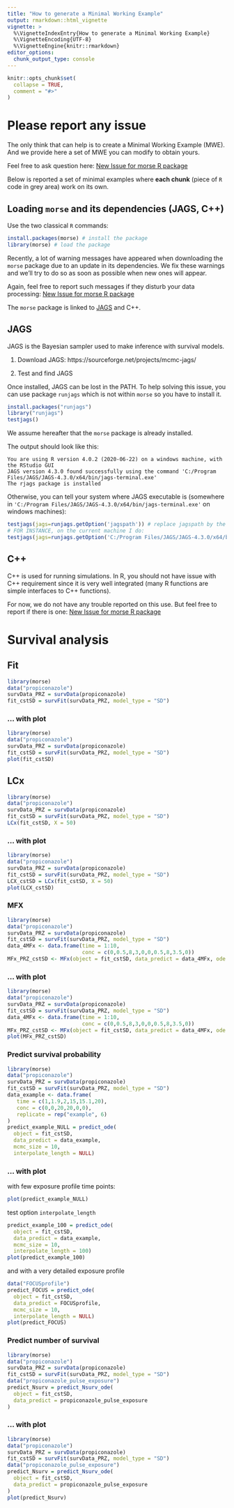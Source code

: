 ```yaml
---
title: "How to generate a Minimal Working Example"
output: rmarkdown::html_vignette
vignette: >
  %\VignetteIndexEntry{How to generate a Minimal Working Example}
  %\VignetteEncoding{UTF-8}
  %\VignetteEngine{knitr::rmarkdown}
editor_options: 
  chunk_output_type: console
---
```


```r
knitr::opts_chunk$set(
  collapse = TRUE,
  comment = "#>"
)
```


# Please report any issue

The only think that can help is to create a Minimal Working Example (MWE). And we provide here a set of MWE you can modify to obtain yours.

Feel free to ask question here: [New Issue for morse R package](https://github.com/pveber/morse/issues)

Below is reported a set of minimal examples where **each chunk** (piece of `R` code in grey area) work on its own.

## Loading `morse` and its dependencies (JAGS, C++)

Use the two classical `R` commands:

```r
install.packages(morse) # install the package
library(morse) # load the package
```

Recently, a lot of warning messages have appeared when downloading the `morse` package due to 
an update in its dependencies. We fix these warnings and we'll try to do so as soon as possible
when new ones will appear.

Again, feel free to report such messages if they disturb your data processing: [New Issue for morse R package](https://github.com/pveber/morse/issues)


The `morse` package is linked to [JAGS](http://mcmc-jags.sourceforge.net/) and C++.

## JAGS

JAGS is the Bayesian sampler used to make inference with survival models.

1. Download JAGS: https://sourceforge.net/projects/mcmc-jags/


2. Test and find JAGS

Once installed, JAGS can be lost in the PATH. To help solving this issue, you can use package `runjags` which is not within `morse` so you have to install it.

```r
install.packages("runjags")
library("runjags")
testjags()
```

We assume hereafter that the `morse` package is already installed.


The output should look like this:

```
You are using R version 4.0.2 (2020-06-22) on a windows machine, with the RStudio GUI
JAGS version 4.3.0 found successfully using the command 'C:/Program Files/JAGS/JAGS-4.3.0/x64/bin/jags-terminal.exe'
The rjags package is installed
```

Otherwise, you can tell your system where JAGS executable is (somewhere in `'C:/Program Files/JAGS/JAGS-4.3.0/x64/bin/jags-terminal.exe'` on windows machines):

```r
testjags(jags=runjags.getOption('jagspath')) # replace jagspath by the PATH to JAGS
# FOR INSTANCE, on the current machine I do:
testjags(jags=runjags.getOption('C:/Program Files/JAGS/JAGS-4.3.0/x64/bin/jags-terminal.exe'))
```

## C++

C++ is used for running simulations. In R, you should not have issue with C++ requirement since it is very well integrated (many R functions are simple interfaces to C++ functions).

For now, we do not have any trouble reported on this use. But feel free to report if there is one: [New Issue for morse R package](https://github.com/pveber/morse/issues)

# Survival analysis

## Fit

```r
library(morse)
data("propiconazole")
survData_PRZ = survData(propiconazole)
fit_cstSD = survFit(survData_PRZ, model_type = "SD")
```

### ... with plot

```r
library(morse)
data("propiconazole")
survData_PRZ = survData(propiconazole)
fit_cstSD = survFit(survData_PRZ, model_type = "SD")
plot(fit_cstSD)
```

## LCx

```r
library(morse)
data("propiconazole")
survData_PRZ = survData(propiconazole)
fit_cstSD = survFit(survData_PRZ, model_type = "SD")
LCx(fit_cstSD, X = 50)
```

### ... with plot

```r
library(morse)
data("propiconazole")
survData_PRZ = survData(propiconazole)
fit_cstSD = survFit(survData_PRZ, model_type = "SD")
LCX_cstSD = LCx(fit_cstSD, X = 50)
plot(LCX_cstSD)
```

### MFX

```r
library(morse)
data("propiconazole")
survData_PRZ = survData(propiconazole)
fit_cstSD = survFit(survData_PRZ, model_type = "SD")
data_4MFx <- data.frame(time = 1:10,
                        conc = c(0,0.5,8,3,0,0,0.5,8,3.5,0))
MFx_PRZ_cstSD <- MFx(object = fit_cstSD, data_predict = data_4MFx, ode = TRUE)
```

### ... with plot

```r
library(morse)
data("propiconazole")
survData_PRZ = survData(propiconazole)
fit_cstSD = survFit(survData_PRZ, model_type = "SD")
data_4MFx <- data.frame(time = 1:10,
                        conc = c(0,0.5,8,3,0,0,0.5,8,3.5,0))
MFx_PRZ_cstSD <- MFx(object = fit_cstSD, data_predict = data_4MFx, ode = TRUE)
plot(MFx_PRZ_cstSD)
```

### Predict survival probability

```r
library(morse)
data("propiconazole")
survData_PRZ = survData(propiconazole)
fit_cstSD = survFit(survData_PRZ, model_type = "SD")
data_example <- data.frame(
   time = c(1,1.9,2,15,15.1,20),
   conc = c(0,0,20,20,0,0),
   replicate = rep("example", 6)
)
predict_example_NULL = predict_ode(
  object = fit_cstSD,
  data_predict = data_example,
  mcmc_size = 10,
  interpolate_length = NULL)
```

### ... with plot

with few exposure profile time points:

```r
plot(predict_example_NULL)
```

test option `interpolate_length`

```r
predict_example_100 = predict_ode(
  object = fit_cstSD,
  data_predict = data_example,
  mcmc_size = 10,
  interpolate_length = 100)
plot(predict_example_100)
```

and with a very detailed exposure profile

```r
data("FOCUSprofile")
predict_FOCUS = predict_ode(
  object = fit_cstSD,
  data_predict = FOCUSprofile,
  mcmc_size = 10,
  interpolate_length = NULL)
plot(predict_FOCUS)
```

### Predict number of survival

```r
library(morse)
data("propiconazole")
survData_PRZ = survData(propiconazole)
fit_cstSD = survFit(survData_PRZ, model_type = "SD")
data("propiconazole_pulse_exposure")
predict_Nsurv = predict_Nsurv_ode(
  object = fit_cstSD,
  data_predict = propiconazole_pulse_exposure
)
```

### ... with plot

```r
library(morse)
data("propiconazole")
survData_PRZ = survData(propiconazole)
fit_cstSD = survFit(survData_PRZ, model_type = "SD")
data("propiconazole_pulse_exposure")
predict_Nsurv = predict_Nsurv_ode(
  object = fit_cstSD,
  data_predict = propiconazole_pulse_exposure
)
plot(predict_Nsurv)
```